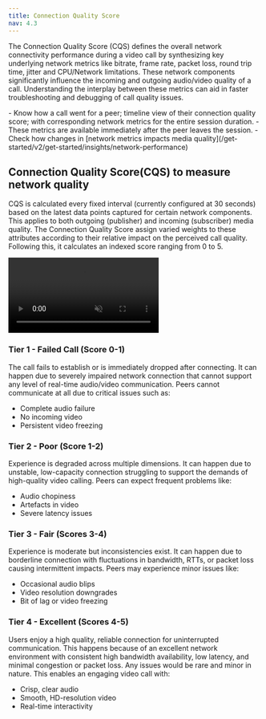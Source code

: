 ```yaml
---
title: Connection Quality Score
nav: 4.3
---
```


The Connection Quality Score (CQS) defines the overall network connectivity performance during a video call by synthesizing key underlying network metrics like bitrate, frame rate, packet loss, round trip time, jitter and CPU/Network limitations. These network components significantly influence the incoming and outgoing audio/video quality of a call. Understanding the interplay between these metrics can aid in faster troubleshooting and debugging of call quality issues.


<FlexContainer>
<Callout title="CQS Basics">
- Know how a call went for a peer; timeline view of their connection quality score; with corresponding network metrics for the entire session duration. 
- These metrics are available immediately after the peer leaves the session.
- Check how changes in [network metrics impacts media quality](/get-started/v2/get-started/insights/network-performance)
</Callout>
</FlexContainer>



## Connection Quality Score(CQS) to measure network quality

CQS is calculated every fixed interval (currently configured at 30 seconds) based on the latest data points captured for certain network components. This applies to both outgoing (publisher) and incoming (subscriber) media quality. The Connection Quality Score assign varied weights to these attributes according to their relative impact on the perceived call quality. Following this, it calculates an indexed score ranging from 0 to 5.


<video loop="true" autoplay="true" id="vid" muted>
<source src="/docs/guides/CQS.mp4" type="video/mp4" />
</video>


### Tier 1 - Failed Call (Score 0-1)

The call fails to establish or is immediately dropped after connecting. It can happen due to severely impaired network connection that cannot support any level of real-time audio/video communication. Peers cannot communicate at all due to critical issues such as:

- Complete audio failure
- No incoming video
- Persistent video freezing


### Tier 2 - Poor (Score 1-2)

Experience is degraded across multiple dimensions. It can happen due to unstable, low-capacity connection struggling to support the demands of high-quality video calling. Peers can expect frequent problems like:

- Audio chopiness
- Artefacts in video
- Severe latency issues


### Tier 3 - Fair (Scores 3-4)

Experience is moderate but inconsistencies exist. It can happen due to borderline connection with fluctuations in bandwidth, RTTs, or packet loss causing intermittent impacts. Peers may experience minor issues like:

- Occasional audio blips
- Video resolution downgrades
- Bit of lag or video freezing


### Tier 4 - Excellent (Scores 4-5)

Users enjoy a high quality, reliable connection for uninterrupted communication. This happens because of an excellent network environment with consistent high bandwidth availability, low latency, and minimal congestion or packet loss. Any issues would be rare and minor in nature. This enables an engaging video call with:

- Crisp, clear audio
- Smooth, HD-resolution video
- Real-time interactivity
